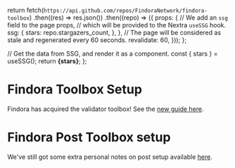 
  return fetch(`https://api.github.com/repos/FindoraNetwork/findora-toolbox`)
    .then((res) => res.json())
    .then((repo) => ({
      props: {
        // We add an `ssg` field to the page props,
        // which will be provided to the Nextra `useSSG` hook.
        ssg: {
          stars: repo.stargazers_count,
        },
      },
      // The page will be considered as stale and regenerated every 60 seconds.
      revalidate: 60,
    }));
};

  // Get the data from SSG, and render it as a component.
  const { stars } = useSSG();
  return <strong>{stars}</strong>;
};

# Findora Toolbox Setup

Findora has acquired the validator toolbox! See the [new guide here](https://docs.findora.org/validator-materials/node-setup-guides/toolbox-setup).

# Findora Post Toolbox setup

We've still got some extra personal notes on post setup available [here](/findora/post).